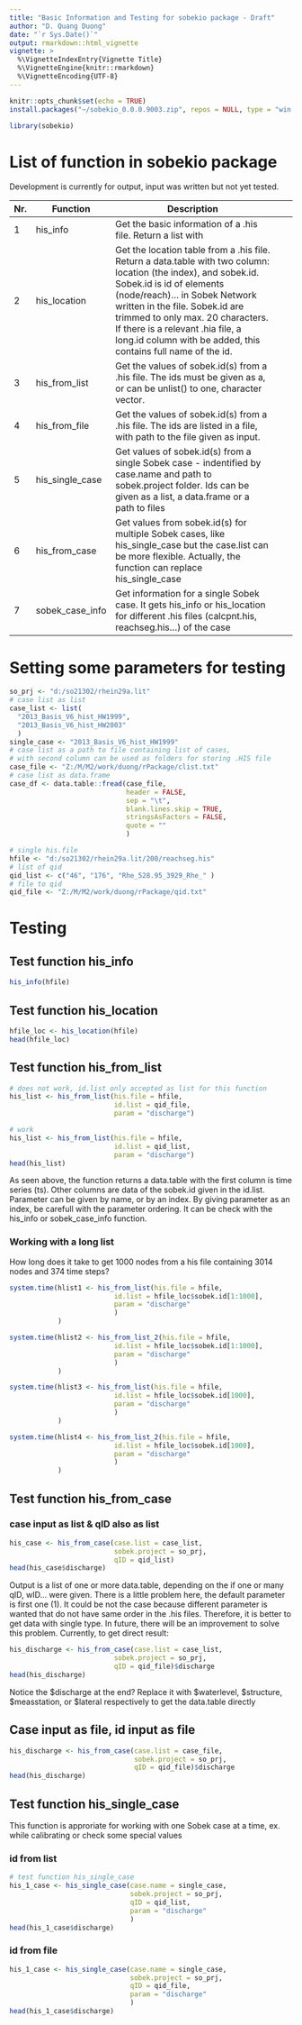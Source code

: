 ```yaml
---
title: "Basic Information and Testing for sobekio package - Draft"
author: "D. Quang Duong"
date: "`r Sys.Date()`"
output: rmarkdown::html_vignette
vignette: >
  %\VignetteIndexEntry{Vignette Title}
  %\VignetteEngine{knitr::rmarkdown}
  %\VignetteEncoding{UTF-8}
---
```


```r
knitr::opts_chunk$set(echo = TRUE)
install.packages("~/sobekio_0.0.0.9003.zip", repos = NULL, type = "win.binary")

library(sobekio)
```

# List of function in sobekio package

Development is currently for output, input was written but not yet tested.

| Nr. | Function        | Description                                                                                                                                                                                                                                                                                                                                              |   |   |
|-----|-----------------|----------------------------------------------------------------------------------------------------------------------------------------------------------------------------------------------------------------------------------------------------------------------------------------------------------------------------------------------------------|---|---|
| 1   | his_info        | Get the basic information of a .his file. Return a list with                                                                                                                                                                                                                                                                                             |   |   |
| 2   | his_location    | Get the location table from a .his file. Return a data.table with two column: location (the index), and sobek.id. Sobek.id is id of elements (node/reach)... in Sobek Network written in the file. Sobek.id are trimmed to only max. 20 characters. If there is a relevant .hia file, a long.id column with be added, this contains full name of the id. |   |   |
| 3   | his_from_list   | Get the values of sobek.id(s) from a .his file. The ids must be given as a, or can be unlist() to one, character vector.                                                                                                                                                                                                                                 |   |   |
| 4   | his_from_file   | Get the values of sobek.id(s) from a .his file. The ids are listed in a file, with path to the file given as input.                                                                                                                                                                                                                                      |   |   |
| 5   | his_single_case | Get values of sobek.id(s) from a single Sobek case - indentified by case.name and path to sobek.project folder. Ids can be given as a list, a data.frame or a path to files                                                                                                                                                                              |   |   |
| 6   | his_from_case   | Get values from sobek.id(s) for multiple Sobek cases, like his_single_case but the case.list can be more flexible. Actually, the function can replace his_single_case                                                                                                                                                                                    |   |   |
| 7   | sobek_case_info | Get information for a single Sobek case. It gets his_info or his_location for different .his files (calcpnt.his, reachseg.his...) of the case                                                                                                                                                                                                            |   |   |

# Setting some parameters for testing
```r
so_prj <- "d:/so21302/rhein29a.lit"
# case list as list
case_list <- list(
  "2013_Basis_V6_hist_HW1999",
  "2013_Basis_V6_hist_HW2003"
  )
single_case <- "2013_Basis_V6_hist_HW1999"
# case list as a path to file containing list of cases,
# with second column can be used as folders for storing .HIS file
case_file <- "Z:/M/M2/work/duong/rPackage/clist.txt"
# case list as data.frame
case_df <- data.table::fread(case_file,
                             header = FALSE,
                             sep = "\t",
                             blank.lines.skip = TRUE,
                             stringsAsFactors = FALSE,
                             quote = ""
                             )

# single his.file
hfile <- "d:/so21302/rhein29a.lit/200/reachseg.his"
# list of qid
qid_list <- c("46", "176", "Rhe_528.95_3929_Rhe_" )
# file to qid
qid_file <- "Z:/M/M2/work/duong/rPackage/qid.txt"
```

# Testing
## Test function his_info
```r
his_info(hfile)
```
## Test function his_location
```r
hfile_loc <- his_location(hfile)
head(hfile_loc)
```

## Test function his_from_list
```r
# does not work, id.list only accepted as list for this function
his_list <- his_from_list(his.file = hfile,
                          id.list = qid_file,
                          param = "discharge")
```

```r
# work
his_list <- his_from_list(his.file = hfile,
                          id.list = qid_list,
                          param = "discharge")
head(his_list)
```


As seen above, the function returns a data.table with the first column is time series (ts). Other columns are data of the sobek.id given in the id.list. Parameter can be given by name, or by an index. By giving parameter as an index, be carefull with the parameter ordering. It can be check with the his_info or sobek_case_info function.

### Working with a long list

How long does it take to get 1000 nodes from a his file containing 3014 nodes and 374 time steps?


```r
system.time(hlist1 <- his_from_list(his.file = hfile,
                          id.list = hfile_loc$sobek.id[1:1000],
                          param = "discharge"
                          )
            )

```

```r
system.time(hlist2 <- his_from_list_2(his.file = hfile,
                          id.list = hfile_loc$sobek.id[1:1000],
                          param = "discharge"
                          )
            )

```


```r
system.time(hlist3 <- his_from_list(his.file = hfile,
                          id.list = hfile_loc$sobek.id[1000],
                          param = "discharge"
                          )
            )

```

```r
system.time(hlist4 <- his_from_list_2(his.file = hfile,
                          id.list = hfile_loc$sobek.id[1000],
                          param = "discharge"
                          )
            )

```

## Test function his_from_case

### case input as list & qID also as list

```r
his_case <- his_from_case(case.list = case_list,
                          sobek.project = so_prj,
                          qID = qid_list)
head(his_case$discharge)
```

Output is a list of one or more data.table, depending on the if one or many qID, wID... were given. There is a little problem here, the default parameter is first one (1). It could be not the case because different parameter is wanted that do not have same order in the .his files. Therefore, it is better to get data with single type. In future, there will be an improvement to solve this problem. Currently, to get direct result:

```r
his_discharge <- his_from_case(case.list = case_list,
                          sobek.project = so_prj,
                          qID = qid_file)$discharge
head(his_discharge)
```

Notice the \$discharge at the end? Replace it with \$waterlevel, \$structure, \$measstation, or \$lateral respectively to get the data.table directly

## Case input as file, id input as file

```r
his_discharge <- his_from_case(case.list = case_file,
                               sobek.project = so_prj,
                               qID = qid_file)$discharge
head(his_discharge)
```


## Test function his_single_case

This function is approriate for working with one Sobek case at a time, ex. while calibrating or check some special values

### id from list

```r
# test function his_single_case
his_1_case <- his_single_case(case.name = single_case,
                              sobek.project = so_prj,
                              qID = qid_list,
                              param = "discharge"
                              )
head(his_1_case$discharge)
```

### id from file

```r
his_1_case <- his_single_case(case.name = single_case,
                              sobek.project = so_prj,
                              qID = qid_file,
                              param = "discharge"
                              )
head(his_1_case$discharge)
```

